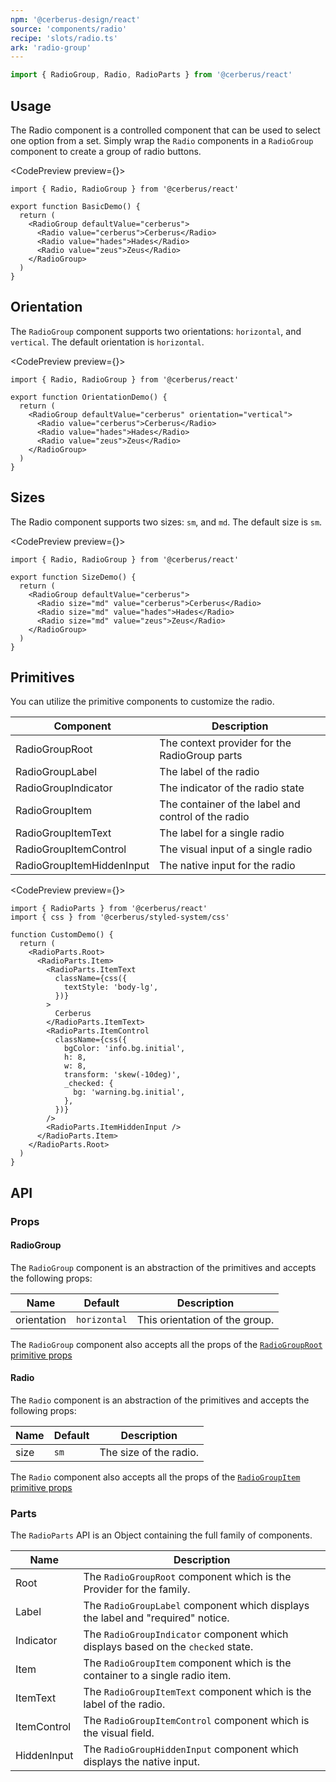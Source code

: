 ```yaml
---
npm: '@cerberus-design/react'
source: 'components/radio'
recipe: 'slots/radio.ts'
ark: 'radio-group'
---
```



```ts
import { RadioGroup, Radio, RadioParts } from '@cerberus/react'
```

## Usage

The Radio component is a controlled component that can be used to select one option from a set. Simply wrap the `Radio` components in a `RadioGroup` component to create a group of radio buttons.

<CodePreview preview={<BasicDemo />}>
```tsx title="basic demo"
import { Radio, RadioGroup } from '@cerberus/react'

export function BasicDemo() {
  return (
    <RadioGroup defaultValue="cerberus">
      <Radio value="cerberus">Cerberus</Radio>
      <Radio value="hades">Hades</Radio>
      <Radio value="zeus">Zeus</Radio>
    </RadioGroup>
  )
}
```
</CodePreview>

## Orientation

The `RadioGroup` component supports two orientations: `horizontal`, and `vertical`. The default orientation is `horizontal`.

<CodePreview preview={<OrientationDemo />}>
```tsx title="Orientation demo" {5}
import { Radio, RadioGroup } from '@cerberus/react'

export function OrientationDemo() {
  return (
    <RadioGroup defaultValue="cerberus" orientation="vertical">
      <Radio value="cerberus">Cerberus</Radio>
      <Radio value="hades">Hades</Radio>
      <Radio value="zeus">Zeus</Radio>
    </RadioGroup>
  )
}
```
</CodePreview>

## Sizes

The Radio component supports two sizes: `sm`, and `md`. The default size is `sm`.

<CodePreview preview={<SizeDemo />}>
```tsx title="size demo" {6-8}
import { Radio, RadioGroup } from '@cerberus/react'

export function SizeDemo() {
  return (
    <RadioGroup defaultValue="cerberus">
      <Radio size="md" value="cerberus">Cerberus</Radio>
      <Radio size="md" value="hades">Hades</Radio>
      <Radio size="md" value="zeus">Zeus</Radio>
    </RadioGroup>
  )
}
```
</CodePreview>

## Primitives

You can utilize the primitive components to customize the radio.

| Component | Description |
| --------- | ----------- |
| RadioGroupRoot    | The context provider for the RadioGroup parts |
| RadioGroupLabel   | The label of the radio |
| RadioGroupIndicator   | The indicator of the radio state |
| RadioGroupItem   | The container of the label and control of the radio |
| RadioGroupItemText | The label for a single radio |
| RadioGroupItemControl | The visual input of a single radio |
| RadioGroupItemHiddenInput  | The native input for the radio |

<CodePreview preview={<CustomDemo />}>
```tsx title="custom-radio.tsx"
import { RadioParts } from '@cerberus/react'
import { css } from '@cerberus/styled-system/css'

function CustomDemo() {
  return (
    <RadioParts.Root>
      <RadioParts.Item>
        <RadioParts.ItemText
          className={css({
            textStyle: 'body-lg',
          })}
        >
          Cerberus
        </RadioParts.ItemText>
        <RadioParts.ItemControl
          className={css({
            bgColor: 'info.bg.initial',
            h: 8,
            w: 8,
            transform: 'skew(-10deg)',
            _checked: {
              bg: 'warning.bg.initial',
            },
          })}
        />
        <RadioParts.ItemHiddenInput />
      </RadioParts.Item>
    </RadioParts.Root>
  )
}
```
</CodePreview>


## API

### Props

#### RadioGroup

The `RadioGroup` component is an abstraction of the primitives and accepts the following props:

| Name     | Default | Description                                            |
| -------- | ------- | ------------------------------------------------------ |
| orientation |  `horizontal`   | This orientation of the group.              |


The `RadioGroup` component also accepts all the props of the [`RadioGroupRoot` primitive props](https://ark-ui.com/react/docs/components/radio-group#api-reference)

#### Radio

The `Radio` component is an abstraction of the primitives and accepts the following props:

| Name     | Default | Description                                            |
| -------- | ------- | ------------------------------------------------------ |
| size |  `sm`   | The size of the radio.                                     |

The `Radio` component also accepts all the props of the [`RadioGroupItem` primitive props](https://ark-ui.com/react/docs/components/radio-group#api-reference)

### Parts

The `RadioParts` API is an Object containing the full family of components.

<NoteAdmonition description="It is best to only use the RadioParts if you are building a custom solution. Importing Object based components will ship every property it includes into your bundle, regardless if you use it or not." />

| Name     | Description                            |
| -------- | -------------------------------------- |
| Root     | The `RadioGroupRoot` component which is the Provider for the family. |
| Label     | The `RadioGroupLabel` component which displays the label and "required" notice. |
| Indicator  | The `RadioGroupIndicator` component which displays based on the `checked` state. |
| Item  | The `RadioGroupItem` component which is the container to a single radio item. |
| ItemText  | The `RadioGroupItemText` component which is the label of the radio. |
| ItemControl     | The `RadioGroupItemControl` component which is the visual field. |
| HiddenInput  | The `RadioGroupHiddenInput` component which displays the native input. |
